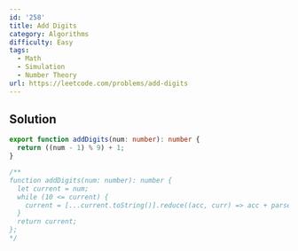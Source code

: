 ```yaml
---
id: '258'
title: Add Digits
category: Algorithms
difficulty: Easy
tags:
  - Math
  - Simulation
  - Number Theory
url: https://leetcode.com/problems/add-digits
---
```


## Solution

```typescript showLineNumbers
export function addDigits(num: number): number {
  return ((num - 1) % 9) + 1;
}

/**
function addDigits(num: number): number {
  let current = num;
  while (10 <= current) {
    current = [...current.toString()].reduce((acc, curr) => acc + parseInt(curr, 10), 0);
  }
  return current;
};
*/
```

